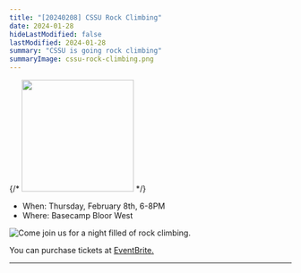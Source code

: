 ```yaml
---
title: "[20240208] CSSU Rock Climbing"
date: 2024-01-28
hideLastModified: false
lastModified: 2024-01-28
summary: "CSSU is going rock climbing"
summaryImage: cssu-rock-climbing.png
---
```


{/* <img src="board-games.png" width="200"> */}

- When: Thursday, February 8th, 6-8PM 
- Where: Basecamp Bloor West

![Come join us for a night filled of rock climbing. ](cssu-rock-climbing.png)

You can purchase tickets at [EventBrite.](https://www.eventbrite.com/e/cssu-rock-climbing-tickets-797862096007)

---